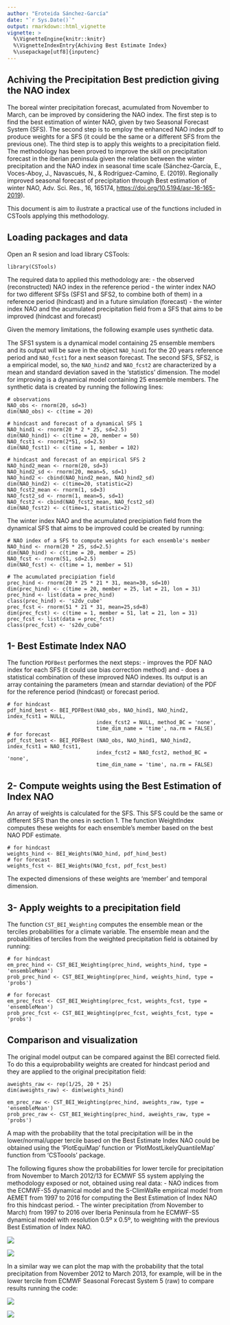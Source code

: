 ---
author: "Eroteida Sánchez-García"
date: "`r Sys.Date()`"
output: rmarkdown::html_vignette
vignette: >
  %\VignetteEngine{knitr::knitr}
  %\VignetteIndexEntry{Achiving Best Estimate Index}
  %\usepackage[utf8]{inputenc}
---

Achiving the Precipitation Best prediction giving the NAO index
-------------------------------------------------------------------

The boreal winter precipitation forecast, acumulated from November to March, can be improved by considering the NAO index. The first step is to find the best estimation of winter NAO, given by two Seasonal Forecast System (SFS). The second step is to employ the enhanced NAO index pdf to produce weights for a SFS (it could be the same or a different SFS from the previous one). The third step is to apply this weights to a precipitation field. The methodology has been proved to improve the skill on precipitation forecast in the iberian peninsula given the relation between the winter precipitation and the NAO index in seasonal time scale (Sánchez-García, E., Voces-Aboy, J., Navascués, N., & Rodríguez-Camino, E. (2019). Regionally improved seasonal forecast of precipitation through Best estimation of winter NAO, Adv. Sci. Res., 16, 165174, <https://doi.org/10.5194/asr-16-165-2019>).

This document is aim to ilustrate a practical use of the functions included in CSTools applying this methodology.


## Loading packages and data

Open an R sesion and load library CSTools:

```
library(CSTools)
```
The required data to applied this methodology are:
- the observed (reconstructed) NAO index in the reference period
- the winter index NAO for two different SFSs (SFS1 and SFS2, to combine both of them) in a reference period (hindcast) and in a future simulation (forecast)
- the winter index NAO and the acumulated precipitation field from a SFS that aims to be improved (hindcast and forecast)

Given the memory limitations, the following example uses synthetic data.

The SFS1 system is a dynamical model containing 25 ensemble members and its output will be save in the object `NAO_hind1` for the 20 years reference period and `NAO_fcst1` for a next season forecast.
The second SFS, SFS2, is a empirical model, so, the `NAO_hind2` and `NAO_fcst2` are characterized by a mean and standard deviation saved in the 'statistics' dimension.
The model for improving is a dynamical model containing 25 ensemble members.
The synthetic data is created by running the following lines:


```
# observations
NAO_obs <- rnorm(20, sd=3) 
dim(NAO_obs) <- c(time = 20)

# hindcast and forecast of a dynamical SFS 1
NAO_hind1 <- rnorm(20 * 2 * 25, sd=2.5) 
dim(NAO_hind1) <- c(time = 20, member = 50)
NAO_fcst1 <- rnorm(2*51, sd=2.5) 
dim(NAO_fcst1) <- c(time = 1, member = 102)

# hindcast and forecast of an empirical SFS 2 
NAO_hind2_mean <- rnorm(20, sd=3) 
NAO_hind2_sd <- rnorm(20, mean=5, sd=1) 
NAO_hind2 <- cbind(NAO_hind2_mean, NAO_hind2_sd) 
dim(NAO_hind2) <- c(time=20, statistic=2)
NAO_fcst2_mean <- rnorm(1, sd=3) 
NAO_fcst2_sd <- rnorm(1, mean=5, sd=1) 
NAO_fcst2 <- cbind(NAO_fcst2_mean, NAO_fcst2_sd) 
dim(NAO_fcst2) <- c(time=1, statistic=2)

```

The winter index NAO and the acumulated precipiation field from the dynamical SFS that aims to be improved could be created by running:

```
# NAO index of a SFS to compute weights for each ensemble's member 
NAO_hind <- rnorm(20 * 25, sd=2.5) 
dim(NAO_hind) <- c(time = 20, member = 25)
NAO_fcst <- rnorm(51, sd=2.5) 
dim(NAO_fcst) <- c(time = 1, member = 51)

# The acumulated precipiation field
prec_hind <- rnorm(20 * 25 * 21 * 31, mean=30, sd=10) 
dim(prec_hind) <- c(time = 20, member = 25, lat = 21, lon = 31)
prec_hind <- list(data = prec_hind)
class(prec_hind) <- 's2dv_cube'
prec_fcst <- rnorm(51 * 21 * 31, mean=25,sd=8) 
dim(prec_fcst) <- c(time = 1, member = 51, lat = 21, lon = 31)
prec_fcst <- list(data = prec_fcst)
class(prec_fcst) <- 's2dv_cube'

```


## 1- Best Estimate Index NAO

The function `PDFBest` performes the next steps:
 - improves the PDF NAO index for each SFS (it could use bias correction method) and 
 - does a statistical combination of these improved NAO indexes.
Its output is an array containing the parameters (mean and starndar deviation) of the PDF for the reference period (hindcast) or forecast period. 


```
# for hindcast 
pdf_hind_best <- BEI_PDFBest(NAO_obs, NAO_hind1, NAO_hind2, index_fcst1 = NULL,
                             index_fcst2 = NULL, method_BC = 'none',
                             time_dim_name = 'time', na.rm = FALSE)
# for forecast                             
pdf_fcst_best <- BEI_PDFBest (NAO_obs, NAO_hind1, NAO_hind2, index_fcst1 = NAO_fcst1,
                             index_fcst2 = NAO_fcst2, method_BC = 'none',
                             time_dim_name = 'time', na.rm = FALSE)
```


## 2- Compute weights using the Best Estimation of Index NAO


An array of weights is calculated for the SFS. This SFS could be the same or different SFS than the ones in section 1. 
The function WeightIndex computes these weights for each ensemble's member based on the best NAO PDF estimate.


```
# for hindcast 
weights_hind <- BEI_Weights(NAO_hind, pdf_hind_best)
# for forecast
weights_fcst <- BEI_Weights(NAO_fcst, pdf_fcst_best)

```

The expected dimensions of these weights are 'member' and temporal dimension.


## 3- Apply weights to a precipitation field


The function `CST_BEI_Weighting` computes the ensemble mean or the terciles probabilities for a climate variable. 
The ensemble mean and the probabilities of terciles from the weighted precipitation field is obtained by running:

```
# for hindcast
em_prec_hind <- CST_BEI_Weighting(prec_hind, weights_hind, type = 'ensembleMean')
prob_prec_hind <- CST_BEI_Weighting(prec_hind, weights_hind, type = 'probs')

# for forecast
em_prec_fcst <- CST_BEI_Weighting(prec_fcst, weights_fcst, type = 'ensembleMean')
prob_prec_fcst <- CST_BEI_Weighting(prec_fcst, weights_fcst, type = 'probs')

```

## Comparison and visualization

The original model output can be compared against the BEI corrected field.
To do this a equiprobability weights are created for hindcast period and they are applied to the original precipitation field:


```
aweights_raw <- rep(1/25, 20 * 25)
dim(aweights_raw) <- dim(weights_hind)

em_prec_raw <- CST_BEI_Weighting(prec_hind, aweights_raw, type = 'ensembleMean')
prob_prec_raw <- CST_BEI_Weighting(prec_hind, aweights_raw, type = 'probs')

```

A map with the probability that the total precipitation will be in the lower/normal/upper tercile based on the Best Estimate Index NAO could be obtained using the 'PlotEquiMap' function or 'PlotMostLikelyQuantileMap' function from 'CSToools' package.

The following figures show the probabilities for lower tercile for precipitation from November to March 2012/13 for ECMWF S5 system applying the methodology exposed or not, obtained using real data: 
- NAO indices from the ECMWF-S5 dynamical model and the S-ClimWaRe empirical model from AEMET from 1997 to 2016 for computing the Best Estimation of Index NAO fro this hindcast period.
- The winter precipitation (from November to March) from 1997 to 2016 over Iberia Peninsula from he ECMWF-S5 dynamical model with resolution 0.5º x 0.5º, to weighting with the previous Best Estimation of Index NAO.   


![](./Figures/BestEstimateIndex_fig1.png)

![](./Figures/BestEstimateIndex_fig3.png)



In a similar way we can plot the map with the probability that the total precipitation from November 2012 to
March 2013, for example, will be in the lower tercile from ECMWF Seasonal Forecast System 5 (raw) to compare results running the code:



![](./Figures/BestEstimateIndex_fig2.png)

![](./Figures/BestEstimateIndex_fig4.png)
